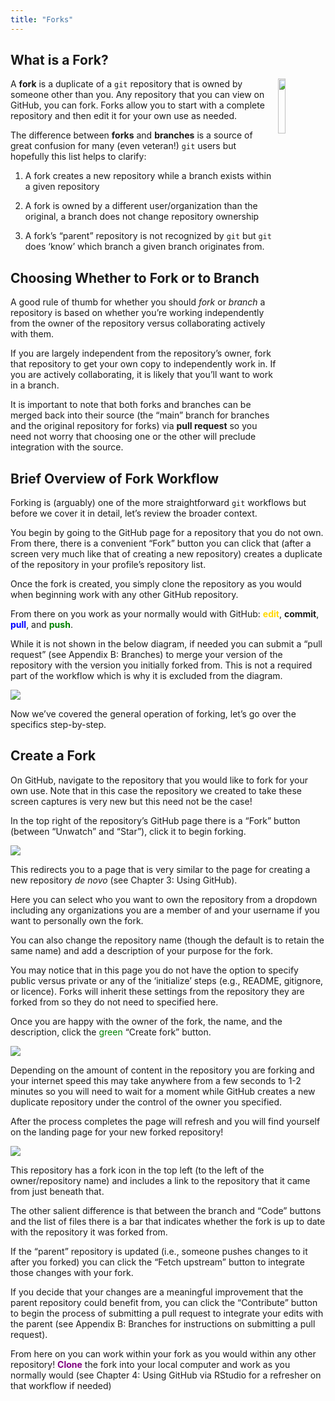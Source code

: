 ```yaml
---
title: "Forks"
---
```


## What is a Fork?

<img src="images/nceas_logo_square.png" align="right" width="15%" />

A **fork** is a duplicate of a `git` repository that is owned by someone other than you. Any repository that you can view on GitHub, you can fork. Forks allow you to start with a complete repository and then edit it for your own use as needed.

The difference between **forks** and **branches** is a source of great confusion for many (even veteran!) `git` users but hopefully this list helps to clarify:

1. A fork creates a new repository while a branch exists within a given repository

2. A fork is owned by a different user/organization than the original, a branch does not change repository ownership

3. A fork's "parent" repository is not recognized by `git` but `git` does 'know' which branch a given branch originates from.

## Choosing Whether to Fork or to Branch

A good rule of thumb for whether you should *fork* or *branch* a repository is based on whether you're working independently from the owner of the repository versus collaborating actively with them.

If you are largely independent from the repository's owner, fork that repository to get your own copy to independently work in. If you are actively collaborating, it is likely that you'll want to work in a branch.

It is important to note that both forks and branches can be merged back into their source (the "main" branch for branches and the original repository for forks) via **pull request** so you need not worry that choosing one or the other will preclude integration with the source.

## Brief Overview of Fork Workflow

Forking is (arguably) one of the more straightforward `git` workflows but before we cover it in detail, let's review the broader context.

You begin by going to the GitHub page for a repository that you do not own. From there, there is a convenient "Fork" button you can click that (after a screen very much like that of creating a new repository) creates a duplicate of the repository in your profile's repository list.

Once the fork is created, you simply clone the repository as you would when beginning work with any other GitHub repository.

From there on you work as your normally would with GitHub: **<span style="color:gold">edit</span>**, **commit**, **<span style="color:blue">pull</span>**, and **<span style="color:green">push</span>**.

While it is not shown in the below diagram, if needed you can submit a "pull request" (see Appendix B: Branches) to merge your version of the repository with the version you initially forked from. This is not a required part of the workflow which is why it is excluded from the diagram.

![](images/git-fork-workflow.png)

Now we've covered the general operation of forking, let's go over the specifics step-by-step.

## Create a Fork

On GitHub, navigate to the repository that you would like to fork for your own use. Note that in this case the repository we created to take these screen captures is very new but this need not be the case!

In the top right of the repository's GitHub page there is a "Fork" button (between "Unwatch" and "Star"), click it to begin forking.

![](images/forks-1-start.png)

This redirects you to a page that is very similar to the page for creating a new repository *de novo* (see Chapter 3: Using GitHub).

Here you can select who you want to own the repository from a dropdown including any organizations you are a member of and your username if you want to personally own the fork.

You can also change the repository name (though the default is to retain the same name) and add a description of your purpose for the fork.

You may notice that in this page you do not have the option to specify public versus private or any of the 'initialize' steps (e.g., README, gitignore, or licence). Forks will inherit these settings from the repository they are forked from so they do not need to specified here.

Once you are happy with the owner of the fork, the name, and the description, click the <span style="color:green">green</span> "Create fork" button.

![](images/forks-2-name-fork.png)

Depending on the amount of content in the repository you are forking and your internet speed this may take anywhere from a few seconds to 1-2 minutes so you will need to wait for a moment while GitHub creates a new duplicate repository under the control of the owner you specified.

After the process completes the page will refresh and you will find yourself on the landing page for your new forked repository!

![](images/forks-3-fork-landing-page.png)

This repository has a fork icon in the top left (to the left of the owner/repository name) and includes a link to the repository that it came from just beneath that.

The other salient difference is that between the branch and "Code" buttons and the list of files there is a bar that indicates whether the fork is up to date with the repository it was forked from.

If the "parent" repository is updated (i.e., someone pushes changes to it after you forked) you can click the "Fetch upstream" button to integrate those changes with your fork.

If you decide that your changes are a meaningful improvement that the parent repository could benefit from, you can click the "Contribute" button to begin the process of submitting a pull request to integrate your edits with the parent (see Appendix B: Branches for instructions on submitting a pull request).

From here on you can work within your fork as you would within any other repository! **<span style="color:purple">Clone</span>** the fork into your local computer and work as you normally would (see Chapter 4: Using GitHub via RStudio for a refresher on that workflow if needed)
